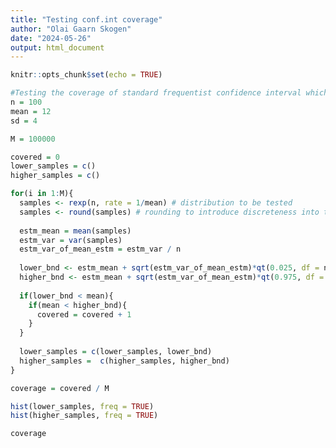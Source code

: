 ---
title: "Testing conf.int coverage"
author: "Olai Gaarn Skogen"
date: "2024-05-26"
output: html_document
---

```{r setup, include=FALSE}
knitr::opts_chunk$set(echo = TRUE)
```


```{r}
#Testing the coverage of standard frequentist confidence interval which assumes a t-dist for the mean estimator
n = 100
mean = 12
sd = 4

M = 100000

covered = 0
lower_samples = c()
higher_samples = c()

for(i in 1:M){
  samples <- rexp(n, rate = 1/mean) # distribution to be tested
  samples <- round(samples) # rounding to introduce discreteness into the sample
  
  estm_mean = mean(samples)
  estm_var = var(samples)
  estm_var_of_mean_estm = estm_var / n
  
  lower_bnd <- estm_mean + sqrt(estm_var_of_mean_estm)*qt(0.025, df = n)
  higher_bnd <- estm_mean + sqrt(estm_var_of_mean_estm)*qt(0.975, df = n)
  
  if(lower_bnd < mean){
    if(mean < higher_bnd){
      covered = covered + 1
    }
  }
  
  lower_samples = c(lower_samples, lower_bnd)
  higher_samples =  c(higher_samples, higher_bnd)
}
```

```{r}
coverage = covered / M

hist(lower_samples, freq = TRUE)
hist(higher_samples, freq = TRUE)

coverage
```


